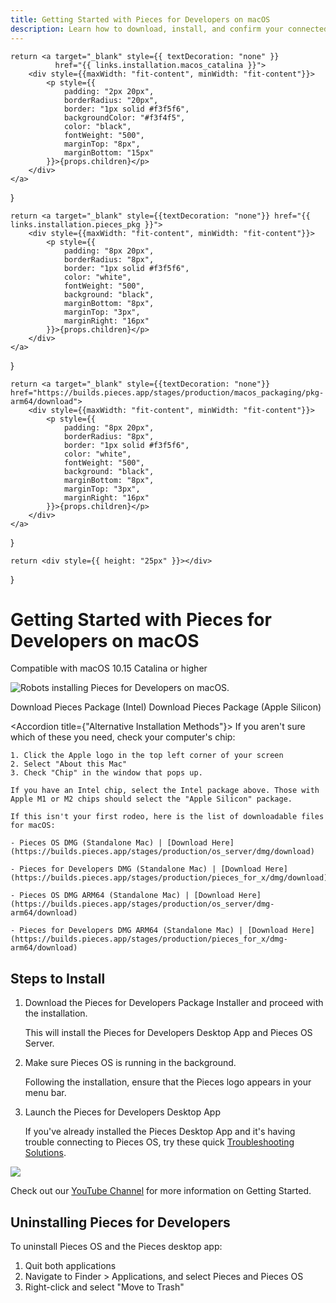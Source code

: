 ```yaml
---
title: Getting Started with Pieces for Developers on macOS
description: Learn how to download, install, and confirm your connected applications on macOS to start using Pieces for Developers
---
```


<link rel="canonical" href="https://docs.pieces.app/installation-getting-started/macos" />

    return <a target="_blank" style={{ textDecoration: "none" }}
              href="{{ links.installation.macos_catalina }}">
        <div style={{maxWidth: "fit-content", minWidth: "fit-content"}}>
            <p style={{
                padding: "2px 20px",
                borderRadius: "20px",
                border: "1px solid #f3f5f6",
                backgroundColor: "#f3f4f5",
                color: "black",
                fontWeight: "500",
                marginTop: "8px",
                marginBottom: "15px"
            }}>{props.children}</p>
        </div>
    </a>
}

    return <a target="_blank" style={{textDecoration: "none"}} href="{{ links.installation.pieces_pkg }}">
        <div style={{maxWidth: "fit-content", minWidth: "fit-content"}}>
            <p style={{
                padding: "8px 20px",
                borderRadius: "8px",
                border: "1px solid #f3f5f6",
                color: "white",
                fontWeight: "500",
                background: "black",
                marginBottom: "8px",
                marginTop: "3px",
                marginRight: "16px"
            }}>{props.children}</p>
        </div>
    </a>
}

    return <a target="_blank" style={{textDecoration: "none"}} href="https://builds.pieces.app/stages/production/macos_packaging/pkg-arm64/download">
        <div style={{maxWidth: "fit-content", minWidth: "fit-content"}}>
            <p style={{
                padding: "8px 20px",
                borderRadius: "8px",
                border: "1px solid #f3f5f6",
                color: "white",
                fontWeight: "500",
                background: "black",
                marginBottom: "8px",
                marginTop: "3px",
                marginRight: "16px"
            }}>{props.children}</p>
        </div>
    </a>
}

    return <div style={{ height: "25px" }}></div>
}

# Getting Started with Pieces for Developers on macOS
<ReleasePill>Compatible with macOS 10.15 Catalina or higher</ReleasePill>

![Robots installing Pieces for Developers on macOS.](/assets/installation/robots_macos.png)

<InstallButtonIntel>Download Pieces Package (Intel)</InstallButtonIntel>
<InstallButtonSilicon>Download Pieces Package (Apple Silicon)</InstallButtonSilicon>

<Spacer></Spacer>

<Accordion title={"Alternative Installation Methods"}>
    If you aren't sure which of these you need, check your computer's chip:
    
    1. Click the Apple logo in the top left corner of your screen
    2. Select "About this Mac"
    3. Check "Chip" in the window that pops up. 

    If you have an Intel chip, select the Intel package above. Those with Apple M1 or M2 chips should select the "Apple Silicon" package.

    If this isn't your first rodeo, here is the list of downloadable files for macOS:

    - Pieces OS DMG (Standalone Mac) | [Download Here](https://builds.pieces.app/stages/production/os_server/dmg/download)

    - Pieces for Developers DMG (Standalone Mac) | [Download Here](https://builds.pieces.app/stages/production/pieces_for_x/dmg/download)

    - Pieces OS DMG ARM64 (Standalone Mac) | [Download Here](https://builds.pieces.app/stages/production/os_server/dmg-arm64/download)

    - Pieces for Developers DMG ARM64 (Standalone Mac) | [Download Here](https://builds.pieces.app/stages/production/pieces_for_x/dmg-arm64/download)

</Accordion>

## Steps to Install
1. Download the Pieces for Developers Package Installer and proceed with the installation.
    
    This will install the Pieces for Developers Desktop App and Pieces OS Server.

2. Make sure Pieces OS is running in the background.
    
    Following the installation, ensure that the Pieces logo appears in your menu bar.

3. Launch the Pieces for Developers Desktop App
    
    If you've already installed the Pieces Desktop App and it's having trouble connecting to Pieces OS, try these quick <a target="_blank" href="{{ links.internal.faqs }}">Troubleshooting Solutions</a>.

<Image zoom src="https://storage.googleapis.com/pieces_static_resources/vs_code_marketplace/GIFs/INSTALL_MACOS" />

Check out our <a target="_blank" href="https://www.youtube.com/@getpieces">YouTube Channel</a> for more information on Getting Started.

## Uninstalling Pieces for Developers
To uninstall Pieces OS and the Pieces desktop app: 

1. Quit both applications
2. Navigate to Finder > Applications, and select Pieces and Pieces OS 
3. Right-click and select "Move to Trash"
